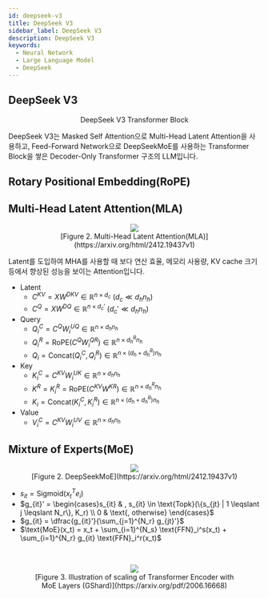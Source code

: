 ```yaml
---
id: deepseek-v3
title: DeepSeek V3
sidebar_label: DeepSeek V3
description: DeepSeek V3
keywords:
  - Neural Network
  - Large Language Model
  - DeepSeek
---
```



## DeepSeek V3

<center>
	<figure>
		<DrwaIOViewer src={useBaseUrl("img/mlops/nn/llm/deepseek-v3.drawio")} />
		<figcaption>DeepSeek V3 Transformer Block</figcaption>
	</figure>
</center>

DeepSeek V3는 Masked Self Attention으로 Multi-Head Latent Attention을 사용하고, Feed-Forward Network으로 DeepSeekMoE를 사용하는 Transformer Block을 쌓은 Decoder-Only Transformer 구조의 LLM입니다.

## Rotary Positional Embedding(RoPE)

## Multi-Head Latent Attention(MLA)

<figure>
	<center>
		<img src={useBaseUrl("img/mlops/nn/llm/multi-head-latent-attention.png")} />
		<br />
		<figcaption>[Figure 2. Multi-Head Latent Attention(MLA)](https://arxiv.org/html/2412.19437v1)</figcaption>
	</center>
</figure>

Latent를 도입하여 MHA를 사용할 때 보다 연산 효율, 메모리 사용량, KV cache 크기 등에서 향상된 성능을 보이는 Attention입니다.

- Latent
  - $C^{KV} = X W^{DKV} \in \mathbb{R}^{n \times d_{c}} ~ (d_c \ll d_h n_h)$
  - $C^Q = X W^{DQ} \in \mathbb{R}^{n \times d_c'} ~ (d_c' \ll d_h n_h)$
- Query
  - $Q_i^C = C^Q W_i^{UQ} \in \mathbb{R}^{n \times d_h n_h}$
  - $Q_i^R = \text{RoPE}(C^Q W_i^{QR}) \in \mathbb{R}^{n \times d_h^R n_h}$
  - $Q_i = \text{Concat}(Q_i^C, Q_i^R) \in \mathbb{R}^{n \times (d_h + d_h^R) n_h}$
- Key
  - $K_i^C = C^{KV} W_i^{UK} \in \mathbb{R}^{n \times d_h n_h}$
  - $K^R = K_i^R = \text{RoPE}(C^{KV} W^{KR}) \in \mathbb{R}^{n \times d_h^R n_h}$
  - $K_i = \text{Concat}(K_i^C, K_i^R) \in \mathbb{R}^{n \times (d_h + d_h^R) n_h}$
- Value
  - $V_i^C = C^{KV} W_i^{UV} \in \mathbb{R}^{n \times d_h n_h}$

## Mixture of Experts(MoE)

<figure>
	<center>
		<img src={useBaseUrl("img/mlops/nn/llm/mixture-of-experts.png")} />
		<br />
		<figcaption>[Figure 2. DeepSeekMoE](https://arxiv.org/html/2412.19437v1)</figcaption>
	</center>
</figure>

- $s_{it} = \text{Sigmoid}(x_t^T e_i)$
- $g_{it}' = \begin{cases}s_{it} & , s_{it} \in \text{Topk}(\{s_{jt} | 1 \leqslant j \leqslant N_r\}, K_r) \\ 0 & \text{, otherwise} \end{cases}$
- $g_{it} = \dfrac{g_{it}'}{\sum_{j=1}^{N_r} g_{jt}'}$
- $\text{MoE}(x_t) = x_t + \sum_{i=1}^{N_s} \text{FFN}_i^s(x_t) + \sum_{i=1}^{N_r} g_{it} \text{FFN}_i^r(x_t)$

<br />

<figure>
	<center>
		<img src={useBaseUrl("img/mlops/nn/llm/gshard-moe-model-parallel.png")} />
		<br />
		<figcaption>
			[Figure 3. Illustration of scaling of Transformer Encoder with MoE Layers
			(GShard)](https://arxiv.org/pdf/2006.16668)
		</figcaption>
	</center>
</figure>
